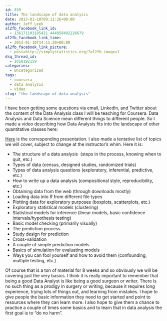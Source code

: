 ```yaml
---
id: 839
title: The landscape of data analysis
date: 2013-01-10T09:11:26+00:00
author: Jeff Leek
al2fb_facebook_link_id:
  - 136171103105421_444958492226679
al2fb_facebook_link_time:
  - 2013-01-10T14:11:30+00:00
al2fb_facebook_link_picture:
  - post=http://simplystatistics.org/?al2fb_image=1
dsq_thread_id:
  - 1018192159
categories:
  - Uncategorized
tags:
  - coursera
  - data analysis
  - Video
slug: "the-landscape-of-data-analysis"
---
```

I have been getting some questions via email, LinkedIn, and Twitter about the content of the Data Analysis class I will be teaching for Coursera. Data Analysis and Data Science mean different things to different people. So I made a video describing how Data Analysis fits into the landscape of other quantitative classes here:



[Here](http://prezi.com/fhumwa8tb3fs/the-lanscape-of-data-analysis/?kw=view-fhumwa8tb3fs&rc=ref-27684941) is the corresponding presentation. I also made a tentative list of topics we will cover, subject to change at the instructor's whim. Here it is:

  * The structure of a data analysis  (steps in the process, knowing when to quit, etc.)
  * Types of data (census, designed studies, randomized trials)
  * Types of data analysis questions (exploratory, inferential, predictive, etc.)
  * How to write up a data analysis (compositional style, reproducibility, etc.)
  * Obtaining data from the web (through downloads mostly)
  * Loading data into R from different file types
  * Plotting data for exploratory purposes (boxplots, scatterplots, etc.)
  * Exploratory statistical models (clustering)
  * Statistical models for inference (linear models, basic confidence intervals/hypothesis testing)
  * Basic model checking (primarily visually)
  * The prediction process
  * Study design for prediction
  * Cross-validation
  * A couple of simple prediction models
  * Basics of simulation for evaluating models
  * Ways you can fool yourself and how to avoid them (confounding, multiple testing, etc.)

Of course that is a ton of material for 8 weeks and so obviously we will be covering just the very basics. I think it is really important to remember that being a good Data Analyst is like being a good surgeon or writer. There is no such thing as a prodigy in surgery or writing, because it requires long experience, trying lots of things out, and learning from mistakes. I hope to give people the basic information they need to get started and point to resources where they can learn more. I also hope to give them a chance to practice a couple of times some basics and to learn that in data analysis the first goal is to "do no harm".
